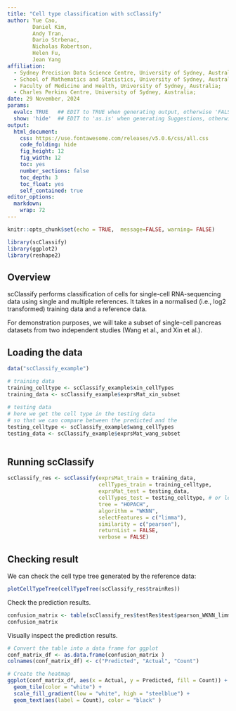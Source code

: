 ```yaml
---
title: "Cell type classification with scClassify"
author: Yue Cao,
        Daniel Kim,
        Andy Tran,
        Dario Strbenac,
        Nicholas Robertson,
        Helen Fu,
        Jean Yang
affiliation:
  - Sydney Precision Data Science Centre, University of Sydney, Australia;    
  - School of Mathematics and Statistics, University of Sydney, Australia;
  - Faculty of Medicine and Health, University of Sydney, Australia;     
  - Charles Perkins Centre, University of Sydney, Australia;   
date: 29 November, 2024
params:
  evalc: TRUE   ## EDIT to TRUE when generating output, otherwise 'FALSE'
  show: 'hide'  ## EDIT to 'as.is' when generating Suggestions, otherwise 'hide'
output:
  html_document:
    css: https://use.fontawesome.com/releases/v5.0.6/css/all.css
    code_folding: hide
    fig_height: 12
    fig_width: 12
    toc: yes
    number_sections: false
    toc_depth: 3
    toc_float: yes
    self_contained: true
editor_options: 
  markdown: 
    wrap: 72
---
```


```r
knitr::opts_chunk$set(echo = TRUE,  message=FALSE, warning= FALSE)

```



```r
library(scClassify)
library(ggplot2)
library(reshape2)

```


## Overview

scClassify performs classification of cells for single-cell RNA-sequencing data using single and multiple references. It takes in a normalised (i.e., log2 transformed) training data and a reference data.    

For demonstration purposes, we will take a subset of single-cell pancreas datasets from two independent studies (Wang et al., and Xin et al.).


## Loading the data 

```r
 
data("scClassify_example")

# training data
training_celltype <- scClassify_example$xin_cellTypes
training_data <- scClassify_example$exprsMat_xin_subset
 
# testing data 
# here we get the cell type in the testing data
# so that we can compare between the predicted and the 
testing_celltype <- scClassify_example$wang_cellTypes 
testing_data <- scClassify_example$exprsMat_wang_subset
 
```


## Running scClassify 

```r
scClassify_res <- scClassify(exprsMat_train = training_data,
                             cellTypes_train = training_celltype,
                             exprsMat_test = testing_data,
                             cellTypes_test = testing_celltype, # or leave out if testing cell type unknown 
                             tree = "HOPACH",
                             algorithm = "WKNN",
                             selectFeatures = c("limma"),
                             similarity = c("pearson"),
                             returnList = FALSE,
                             verbose = FALSE)
```

## Checking result 


We can check the cell type tree generated by the reference data:

```r
plotCellTypeTree(cellTypeTree(scClassify_res$trainRes))
```

Check the prediction results.

```r

confusion_matrix <- table(scClassify_res$testRes$test$pearson_WKNN_limma$predRes, testing_celltype)
confusion_matrix

```


Visually inspect the prediction results. 



```r
 
# Convert the table into a data frame for ggplot
conf_matrix_df <- as.data.frame(confusion_matrix )
colnames(conf_matrix_df) <- c("Predicted", "Actual", "Count")

# Create the heatmap
ggplot(conf_matrix_df, aes(x = Actual, y = Predicted, fill = Count)) +
  geom_tile(color = "white") +
  scale_fill_gradient(low = "white", high = "steelblue") +
  geom_text(aes(label = Count), color = "black" )
 
```

